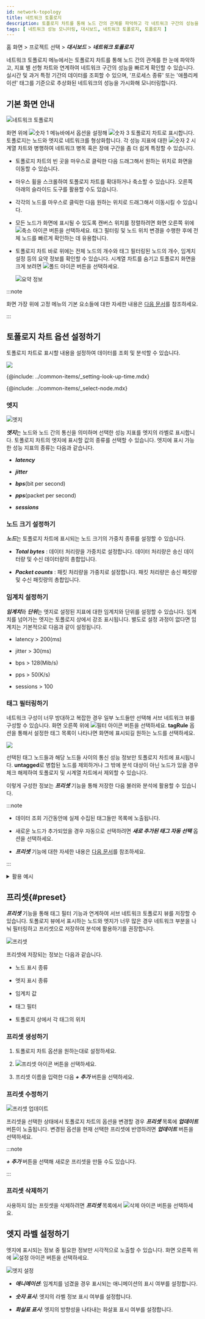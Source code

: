 ```yaml
---
id: network-topology
title: 네트워크 토폴로지
description: 토폴로지 차트를 통해 노드 간의 관계를 파악하고 각 네트워크 구간의 성능을 빠르게 확인할 수 있습니다.
tags: [ 네트워크 성능 모니터링, 대시보드, 네트워크 토폴로지, 토폴로지 ]
---
```


홈 화면 > 프로젝트 선택 > ***대시보드*** > ***네트워크 토폴로지***

네트워크 토폴로지 메뉴에서는 토폴로지 차트를 통해 노드 간의 관계를 한 눈에 파악하고, 지표 별 선형 차트와 연계하여 네트워크 구간의 성능을 빠르게 확인할 수 있습니다. 실시간 및 과거 특정 기간의 데이터를 조회할 수 있으며, '프로세스 종류' 또는 '애플리케이션' 태그를 기준으로 추상화된 네트워크의 성능을 가시화해 모니터링합니다.

## 기본 화면 안내

![네트워크 토폴로지](/img/npm-dashboad-network-topology.png)

화면 위에 ![숫자 1](/img/number-01.png) 메뉴바에서 옵션을 설정해 ![숫자 3](/img/number-03.png) 토폴로지 차트로 표시합니다. 토폴로지는 노드와 엣지로 네트워크를 형상화합니다. 각 성능 지표에 대한 ![숫자 2](/img/number-02.png) 시계열 차트와 병행하여 네트워크 병목 혹은 장애 구간을 좀 더 쉽게 특정할 수 있습니다.

* 토폴로지 차트의 빈 곳을 마우스로 클릭한 다음 드래그해서 원하는 위치로 화면을 이동할 수 있습니다.

* 마우스 휠을 스크롤하여 토폴로지 차트를 확대하거나 축소할 수 있습니다. 오른쪽 아래의 슬라이드 도구를 활용할 수도 있습니다.

* 각각의 노드를 마우스로 클릭한 다음 원하는 위치로 드래그해서 이동시킬 수 있습니다.

* 모든 노드가 화면에 표시될 수 있도록 캔버스 위치를 정렬하려면 화면 오른쪽 위에 ![축소 아이콘](/img/ic-fit-content.svg) 버튼을 선택하세요. 태그 필터링 및 노드 위치 변경을 수행한 후에 전체 노드를 빠르게 확인하는 데 유용합니다.

* 토폴로지 차트 바로 위에는 전체 노드의 개수와 태그 필터링된 노드의 개수, 임계치 설정 등의 요약 정보를 확인할 수 있습니다. 시계열 차트를 숨기고 토폴로지 화면을 크게 보려면 ![폴드 아이콘](/img/ic-menu-fold.svg) 버튼을 선택하세요.

  ![요약 정보](/img/npm-dashboad-network-topology-status-summary.png)

:::note

화면 가장 위에 고정 메뉴의 기본 요소들에 대한 자세한 내용은 [다음 문서](../main-ui-intro)를 참조하세요.

:::

## 토폴로지 차트 옵션 설정하기

토폴로지 차트로 표시할 내용을 설정하여 데이터를 조회 및 분석할 수 있습니다.

![](/img/npm-dashboard-topology-menubar.png)

<!-- 조회 시간 설정하기-->
{@include: ../common-items/_setting-look-up-time.mdx}

<!-- 노드 선택하기-->
{@include: ../common-items/_select-node.mdx}

### 엣지

![엣지](/img/npm-dashboard-topology-edge.png)

***엣지***는 노드와 노드 간의 통신을 의미하며 선택한 성능 지표를 엣지의 라벨로 표시합니다. 토폴로지 차트의 엣지에 표시할 값의 종류를 선택할 수 있습니다. 엣지에 표시 가능한 성능 지표의 종류는 다음과 같습니다.

* ***latency***

* ***jitter***

* ***bps***(bit per second)

* ***pps***(packet per second)

* ***sessions***


### 노드 크기 설정하기

***노드***는 토폴로지 차트에 표시되는 노드 크기의 가중치 종류를 설정할 수 있습니다.

* ***Total bytes*** : 데이터 처리량을 가중치로 설정합니다. 데이터 처리량은 송신 데이터량 및 수신 데이터량의 총합입니다.

* ***Packet counts*** : 패킷 처리량을 가중치로 설정합니다. 패킷 처리량은 송신 패킷량 및 수신 패킷량의 총합입니다.


### 임계치 설정하기

***임계치***와 ***단위***는 엣지로 설정된 지표에 대한 임계치와 단위를 설정할 수 있습니다. 임계치를 넘어가는 엣지는 토폴로지 상에서 강조 표시됩니다. 별도로 설정 과정이 없다면 임계치는 기본적으로 다음과 같이 설정됩니다.

* latency \> 200(ms)

* jitter \> 30(ms)

* bps \> 128(Mib/s)

* pps \> 50(K/s)

* sessions \> 100


### 태그 필터링하기

네트워크 구성이 너무 방대하고 복잡한 경우 일부 노드들만 선택해 서브 네트워크 뷰를 구성할 수 있습니다. 화면 오른쪽 위에 ![필터 아이콘](/img/ico-filter.svg) 버튼을 선택하세요. **tagRule** 옵션을 통해서 설정한 태그 목록이 나타나면 화면에 표시되길 원하는 노드를 선택하세요.

![](/img/npm-dashboard-topology-tag-filtering.png)

선택된 태그 노드들과 해당 노드들 사이의 통신 성능 정보만 토폴로지 차트에 표시됩니다. **untagged**로 병합된 노드를 제외하거나 그 밖에 분석 대상이 아닌 노드가 있을 경우 체크 해제하여 토폴로지 및 시계열 차트에서 제외할 수 있습니다.

이렇게 구성한 정보는 ***프리셋*** 기능을 통해 저장한 다음 불러와 분석에 활용할 수 있습니다.

:::note

* 데이터 조회 기간동안에 실제 수집된 태그들만 목록에 노출됩니다.

* 새로운 노드가 추가되었을 경우 자동으로 선택하려면 ***새로 추가된 태그 자동 선택*** 옵션을 선택하세요.

* ***프리셋*** 기능에 대한 자세한 내용은 [다음 문서](#preset)를 참조하세요.

:::

<details>
<summary>활용 예시</summary>

**전체 노드 중 일부 노드만 표시하고 싶다면 다음 과정을 수행하세요.**

1. 화면 오른쪽 위에 ![필터 아이콘](/img/ico-filter.svg) 버튼을 선택하세요.

1. 태그 목록이 나타나면 ***전체 선택***과 ***새로 추가된 태그 자동 선택***을 해제하세요.

1. 토폴로지 차트에 표시하길 원하는 노드를 선택하세요. 태그 이름을 검색하거나 정렬 기능(![정렬 아이콘](/img/ic-sort-up.svg))을 이용하면 원하는 노드를 쉽게 찾을 수 있습니다.

![활용 예시 1](/img/npm-dashboard-topology-tag-filtering-01.png)

**전체 노드 중에서 특정 노드를 제외시키려면 다음 과정을 수행하세요.**

1. 화면 오른쪽 위에 ![필터 아이콘](/img/ico-filter.svg) 버튼을 선택하세요.

1. 태그 목록이 나타나면 ***전체 선택***과 ***새로 추가된 태그 자동 선택***을 선택하세요.

1. 검색과 정렬 기능을 이용해 노드를 찾아 선택을 해제하세요.

![활용 예시 2](/img/npm-dashboard-topology-tag-filtering-02.png)

:::note

***전체 선택*** 옵션을 선택한 다음 일부 노드의 선택을 해제하면 ***전체 선택***은 자동으로 선택 해제됩니다.

:::

</details>


## 프리셋{#preset}

***프리셋*** 기능을 통해 태그 필터 기능과 연계하여 서브 네트워크 토폴로지 뷰를 저장할 수 있습니다. 토폴로지 뷰에서 표시하는 노드와 엣지가 너무 많은 경우 네트워크 부분을 나눠 필터링하고 프리셋으로 저장하여 분석에 활용하기를 권장합니다.

![프리셋](/img/npm-dashboard-topology-preset.png)

프리셋에 저장되는 정보는 다음과 같습니다.

* 노드 표시 종류

* 엣지 표시 종류

* 임계치 값

* 태그 필터

* 토폴로지 상에서 각 태그의 위치


### 프리셋 생성하기

1. 토폴로지 차트 옵션을 원하는대로 설정하세요.

1. ![프리셋 아이콘](/img/ic-history.svg) 버튼을 선택하세요.

1. 프리셋 이름을 입력한 다음 ***+ 추가*** 버튼을 선택하세요.

### 프리셋 수정하기

![프리셋 업데이트](/img/npm-dashboard-topology-preset-update.png)

프리셋을 선택한 상태에서 토폴로지 차트의 옵션을 변경할 경우 ***프리셋*** 목록에 ***업데이트*** 버튼이 노출됩니다. 변경된 옵션을 현재 선택한 프리셋에 반영하려면 ***업데이트*** 버튼을 선택하세요.

:::note

***+ 추가*** 버튼을 선택해 새로운 프리셋을 만들 수도 있습니다.

:::

### 프리셋 삭제하기

사용하지 않는 프릿셋을 삭제하려면 ***프리셋*** 목록에서 ![삭제 아이콘](/img/ico-trash.svg) 버튼을 선택하세요.


## 엣지 라벨 설정하기

엣지에 표시되는 정보 중 필요한 정보만 시각적으로 노출할 수 있습니다. 화면 오른쪽 위에 ![설정 아이콘](/img/ico-setting.svg) 버튼을 선택하세요.

![엣지 설정](/img/npm-dashboard-topology-edge-setting.png)

* ***애니메이션***: 임계치를 넘겼을 경우 표시되는 애니메이션의 표시 여부를 설정합니다.

* ***숫자 표시***: 엣지의 라벨 정보 표시 여부를 설정합니다.

* ***화살표 표시***: 엣지의 방향성을 나타내는 화살표 표시 여부를 설정합니다.